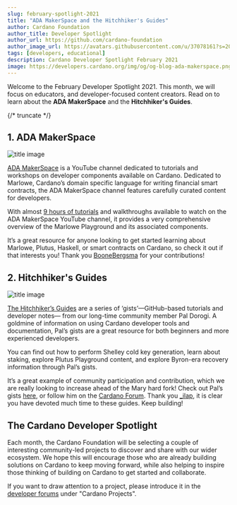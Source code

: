 ```yaml
---
slug: february-spotlight-2021
title: "ADA MakerSpace and the Hitchhiker's Guides"
author: Cardano Foundation
author_title: Developer Spotlight
author_url: https://github.com/cardano-foundation
author_image_url: https://avatars.githubusercontent.com/u/37078161?s=200&v=4
tags: [developers, educational]
description: Cardano Developer Spotlight February 2021
image: https://developers.cardano.org/img/og/og-blog-ada-makerspace.png
---
```


Welcome to the February Developer Spotlight 2021. This month, we will focus on educators, and developer-focused content creators. Read on to learn about the **ADA MakerSpace** and the **Hitchhiker's Guides**.

{/* truncate */}

## 1. ADA MakerSpace

![title image](/img/spotlight/adamakerspace.jpeg)

[ADA MakerSpace](https://www.youtube.com/c/ADAMakerSpace/videos) is a YouTube channel dedicated to tutorials and workshops on developer components available on Cardano. Dedicated to Marlowe, Cardano’s domain specific language for writing financial smart contracts, the ADA MakerSpace channel features carefully curated content for developers.

With almost [9 hours of tutorials](https://www.youtube.com/c/ADAMakerSpace/videos) and walkthroughs available to watch on the ADA MakerSpace YouTube channel, it provides a very comprehensive overview of the Marlowe Playground and its associated components.

It’s a great resource for anyone looking to get started learning about Marlowe, Plutus, Haskell, or smart contracts on Cardano, so check it out if that interests you! Thank you [BooneBergsma](https://forum.cardano.org/u/boonebergsma) for your contributions!

## 2. Hitchhiker's Guides

![title image](/img/spotlight/hitchhikersguide.png)

[The Hitchhiker’s Guides](https://gist.github.com/ilap) are a series of ‘gists’—GitHub-based tutorials and developer notes— from our long-time community member Pal Dorogi. A goldmine of information on using Cardano developer tools and documentation, Pal’s gists are a great resource for both beginners and more experienced developers.

You can find out how to perform Shelley cold key generation, learn about staking, explore Plutus Playground content, and explore Byron-era recovery information through Pal’s gists.

It’s a great example of community participation and contribution, which we are really looking to increase ahead of the Mary hard fork! Check out Pal’s gists [here](https://gist.github.com/ilap), or follow him on the [Cardano Forum](https://forum.cardano.org/u/_ilap/). Thank you [_ilap](https://forum.cardano.org/u/_ilap), it is clear you have devoted much time to these guides. Keep building!

## The Cardano Developer Spotlight

Each month, the Cardano Foundation will be selecting a couple of interesting community-led projects to discover and share with our wider ecosystem. We hope this will encourage those who are already building solutions on Cardano to keep moving forward, while also helping to inspire those thinking of building on Cardano to get started and collaborate.  

If you want to draw attention to a project, please introduce it in the [developer forums](https://forum.cardano.org/c/developers/29) under "Cardano Projects".

